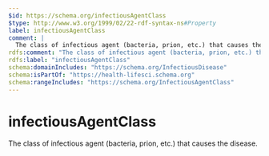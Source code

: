 ```yaml
---
$id: https://schema.org/infectiousAgentClass
$type: http://www.w3.org/1999/02/22-rdf-syntax-ns#Property
label: infectiousAgentClass
comment: |
  The class of infectious agent (bacteria, prion, etc.) that causes the disease.
rdfs:comment: "The class of infectious agent (bacteria, prion, etc.) that causes the disease."
rdfs:label: "infectiousAgentClass"
schema:domainIncludes: "https://schema.org/InfectiousDisease"
schema:isPartOf: "https://health-lifesci.schema.org"
schema:rangeIncludes: "https://schema.org/InfectiousAgentClass"
---
```


# infectiousAgentClass

The class of infectious agent (bacteria, prion, etc.) that causes the disease.

